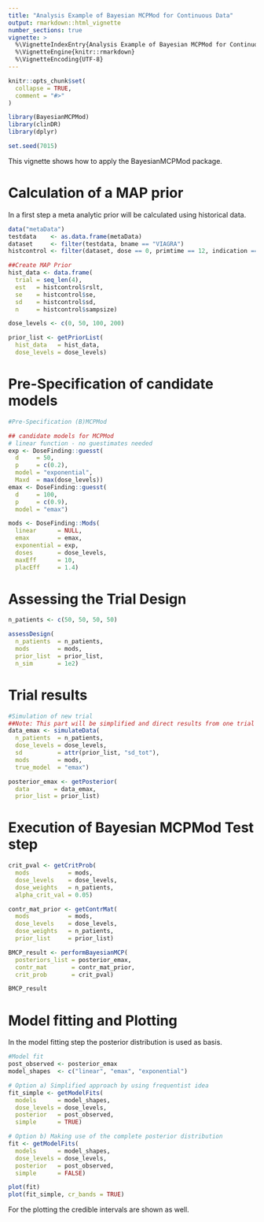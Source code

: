 ```yaml
---
title: "Analysis Example of Bayesian MCPMod for Continuous Data"
output: rmarkdown::html_vignette
number_sections: true
vignette: >
  %\VignetteIndexEntry{Analysis Example of Bayesian MCPMod for Continuous Data}
  %\VignetteEngine{knitr::rmarkdown}
  %\VignetteEncoding{UTF-8}
---
```


```r
knitr::opts_chunk$set(
  collapse = TRUE,
  comment = "#>"
)
```

```r
library(BayesianMCPMod)
library(clinDR)
library(dplyr)

set.seed(7015)
```
This vignette shows how to apply the BayesianMCPMod package.

# Calculation of a MAP prior
In a first step a meta analytic prior will be calculated using historical data.
```r
data("metaData")
testdata    <- as.data.frame(metaData)
dataset     <- filter(testdata, bname == "VIAGRA")
histcontrol <- filter(dataset, dose == 0, primtime == 12, indication == "ERECTILE DYSFUNCTION")

##Create MAP Prior
hist_data <- data.frame(
  trial = seq_len(4),
  est   = histcontrol$rslt,
  se    = histcontrol$se,
  sd    = histcontrol$sd,
  n     = histcontrol$sampsize)

dose_levels <- c(0, 50, 100, 200)

prior_list <- getPriorList(
  hist_data   = hist_data,
  dose_levels = dose_levels)

```
# Pre-Specification of candidate models 
```r
#Pre-Specification (B)MCPMod 

## candidate models for MCPMod
# linear function - no guestimates needed
exp <- DoseFinding::guesst(
  d     = 50,
  p     = c(0.2),
  model = "exponential",
  Maxd  = max(dose_levels))
emax <- DoseFinding::guesst(
  d     = 100,
  p     = c(0.9),
  model = "emax")

mods <- DoseFinding::Mods(
  linear      = NULL,
  emax        = emax,
  exponential = exp,
  doses       = dose_levels,
  maxEff      = 10,
  placEff     = 1.4)
```
# Assessing the Trial Design
```r
n_patients <- c(50, 50, 50, 50)

assessDesign(
  n_patients  = n_patients,
  mods        = mods,
  prior_list  = prior_list,
  n_sim       = 1e2)
```
# Trial results
```r
#Simulation of new trial 
##Note: This part will be simplified and direct results from one trial will be used
data_emax <- simulateData(
  n_patients  = n_patients,
  dose_levels = dose_levels,
  sd          = attr(prior_list, "sd_tot"),
  mods        = mods,
  true_model  = "emax")

posterior_emax <- getPosterior(
  data       = data_emax,
  prior_list = prior_list)
```

# Execution of Bayesian MCPMod Test step
```r
crit_pval <- getCritProb(
  mods           = mods,
  dose_levels    = dose_levels,
  dose_weights   = n_patients,
  alpha_crit_val = 0.05)

contr_mat_prior <- getContrMat(
  mods           = mods,
  dose_levels    = dose_levels,
  dose_weights   = n_patients,
  prior_list     = prior_list)

BMCP_result <- performBayesianMCP(
  posteriors_list = posterior_emax,
  contr_mat       = contr_mat_prior, 
  crit_prob       = crit_pval)

BMCP_result
```

# Model fitting and Plotting
In the model fitting step the posterior distribution is used as basis. 
```r
#Model fit
post_observed <- posterior_emax
model_shapes  <- c("linear", "emax", "exponential")

# Option a) Simplified approach by using frequentist idea
fit_simple <- getModelFits(
  models      = model_shapes,
  dose_levels = dose_levels,
  posterior   = post_observed,
  simple      = TRUE)

# Option b) Making use of the complete posterior distribution
fit <- getModelFits(
  models      = model_shapes,
  dose_levels = dose_levels,
  posterior   = post_observed,
  simple      = FALSE)
```

```r
plot(fit)
plot(fit_simple, cr_bands = TRUE)
```
For the plotting the credible intervals are shown as well.
